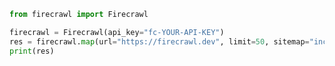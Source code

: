 ```python Python
from firecrawl import Firecrawl

firecrawl = Firecrawl(api_key="fc-YOUR-API-KEY")
res = firecrawl.map(url="https://firecrawl.dev", limit=50, sitemap="include")
print(res)
```


